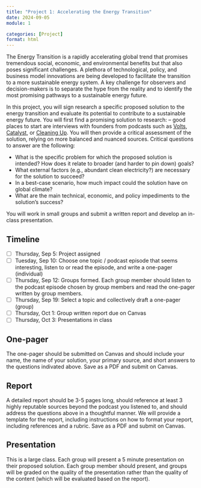 ```yaml
---
title: "Project 1: Accelerating the Energy Transition"
date: 2024-09-05
module: 1

categories: [Project]
format: html
---
```


The Energy Transition is a rapidly accelerating global trend that promises tremendous social, economic, and environmental benefits but that also poses significant challenges.
A plethora of technological, policy, and business model innovations are being developed to facilitate the transition to a more sustainable energy system.
A key challenge for observers and decision-makers is to separate the hype from the reality and to identify the most promising pathways to a sustainable energy future.

In this project, you will sign research a specific proposed solution to the energy transition and evaluate its potential to contribute to a sustainable energy future.
You will first find a promising solution to research: -- good places to start are interviews with founders from podcasts such as [Volts](https://www.volts.wtf/), [Catalyst](https://www.canarymedia.com/podcasts/catalyst-with-shayle-kann), or [Cleaning Up](https://www.cleaningup.live/).
You will then provide a critical assessment of the solution, relying on more balanced and nuanced sources.
Critical questions to answer are the following:

- What is the specific problem for which the proposed solution is intended? How does it relate to broader (and harder to pin down) goals?
- What external factors (e.g., abundant clean electricity?) are necessary for the solution to succeed?
- In a best-case scenario, how much impact could the solution have on global climate?
- What are the main technical, economic, and policy impediments to the solution's success?

You will work in small groups and submit a written report and develop an in-class presentation.

## Timeline

- [ ] Thursday, Sep 5: Project assigned
- [ ] Tuesday, Sep 10: Choose one topic / podcast episode that seems interesting, listen to or read the episode, and write a one-pager (individual)
- [ ] Thursday, Sep 12: Groups formed. Each group member should listen to the podcast episode chosen by group members and read the one-pager written by group members.
- [ ] Thursday, Sep 19: Select a topic and collectively draft a one-pager (group)
- [ ] Thursday, Oct 1: Group written report due on Canvas
- [ ] Thursday, Oct 3: Presentations in class

## One-pager

The one-pager should be submitted on Canvas and should include your name, the name of your solution, your primary source, and short answers to the questions indivated above.
Save as a PDF and submit on Canvas.

## Report

A detailed report should be 3-5 pages long, should reference at least 3 highly reputable sources beyond the podcast you listened to, and should address the questions above in a thoughtful manner.
We will provide a template for the report, including instructions on how to format your report, including references and a rubric.
Save as a PDF and submit on Canvas.

## Presentation

This is a large class.
Each group will present a 5 minute presentation on their proposed solution.
Each group member should present, and groups will be graded on the quality of the presentation rather than the quality of the content (which will be evaluated based on the report).
